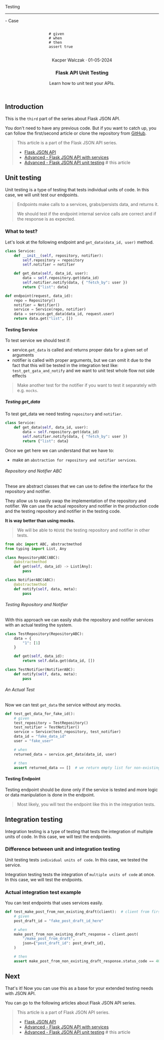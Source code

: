 
<section className="header__height w-full rounded-2xl bg-blue-900 bg-opacity-10 border-2 border-blue-500 mt-2">
    <article className="flex flex-col align-between h-full relative">
        <div className="absolute top-0 left-0 p-2">
            <PythonTag/>
        </div>
        <section className="content flex align-center justify-center gap-3 h-full overflow-hidden">
            <div className="bg-orange-600 h-20 text-sm w-20 p-1 mt-20 text-white font-bold">
                Testing
                <hr className="mb-0 pb-0" />
                <span>- Case</span>
            </div>
            <div className="bg-violet-500 bg-opacity-10 h-40 w-40 p-1 mt-20 text-white font-bold">
                <pre><code>
                    <span className="text-gray-500"># given</span>
                    <span className="text-gray-500"># when</span>
                    <span className="text-gray-500"># then</span>
                    <span><span className="text-rose-500">assert</span> true</span>
                </code></pre>
            </div>
        </section>
        <header className="px-4 pb-4 pt-4">
            <p className="text-right mt-2 text-lg text-gray-500">Kacper Walczak &middot; 01-05-2024</p>
            <h1 className="text-2xl font-bold mb-3 border-b-2 border-b-blue-200">Flask API Unit Testing</h1>
            <p className="mt-2 text-lg">Learn how to unit test your APIs.</p>
        </header>
    </article>
</section>

## Introduction

This is the `third` part of the series about Flask JSON API.

You don't need to have any previous code. But if you want to catch up, you can follow the first/second article or clone the repository from [GitHub](https://github.com/Walikuperek/Flask-JSON-API/).

> This article is a part of the Flask JSON API series.
>   - [Flask JSON API](/learn/python/flask-crud-json-api)
>   - [Advanced - Flask JSON API with services](/learn/python/flask-json-api-with-services)
>   - [Advanced - Flask JSON API unit testing](/learn/python/flask-json-api-unit-testing)  # this article

## Unit testing

Unit testing is a type of testing that tests individual units of code. In this case, we will unit test our endpoints.

> Endpoints make calls to a services, grabs/persists data, and returns it.
>
> We should test if the endpoint internal service calls are correct and if the response is as expected.

### What to test?

Let's look at the following endpoint and `get_data(data_id, user)` method.

```python copy /get_data/
class Service:
    def __init__(self, repository, notifier):
        self.repository = repository
        self.notifier = notifier

    def get_data(self, data_id, user):
        data = self.repository.get(data_id)
        self.notifier.notify(data, { "fetch_by": user })
        return {"list": data}

def endpoint(request, data_id):
    repo = Repository()
    notifier = Notifier()
    service = Service(repo, notifier)
    data = service.get_data(data_id, request.user)
    return data.get("list", [])
```

#### Testing Service

To test service we should test if:
- service.`get_data` is called and returns proper data for a given set of arguments
- notifier is called with proper arguments, but we can omit it due to the fact that this will be tested in the integration test like: `test_get_gata_and_notify` and we want to unit test whole flow not side effects

> Make another test for the notifier if you want to test it separately with e.g. `mocks`.

##### Testing get_data

To test get_data we need testing `repository` and `notifier`.

```python copy /repository/ /notifier/
class Service:
    def get_data(self, data_id, user):
        data = self.repository.get(data_id)
        self.notifier.notify(data, { "fetch_by": user })
        return {"list": data}
```

Once we get here we can understand that we have to:
- make an `abstraction for repository and notifier services`.

###### Repository and Notifier ABC

These are abstract classes that we can use to define the interface for the repository and notifier.

They allow us to easily swap the implementation of the repository and notifier. We can use the actual repository and notifier in the production code and the testing repository and notifier in the testing code.

**It is way better than using mocks.**

> We will be able to `REUSE` the testing repository and notifier in other tests.

```python copy
from abc import ABC, abstractmethod
from typing import List, Any

class RepositoryABC(ABC):
    @abstractmethod
    def get(self, data_id) -> List[Any]:
        pass

class NotifierABC(ABC):
    @abstractmethod
    def notify(self, data, meta):
        pass
```

###### Testing Repository and Notifier

With this approach we can easily stub the repository and notifier services with an actual testing the system.

```python copy
class TestRepository(RepositoryABC):
    data = {
        "1": [1]
    }

    def get(self, data_id):
        return self.data.get(data_id, [])

class TestNotifier(NotifierABC):
    def notify(self, data, meta):
        pass
```

###### An Actual Test

Now we can test `get_data` the service without any mocks.

```python copy filename="**/tests/unit/test_service.py"
def test_get_data_for_fake_id():
    # given
    test_repository = TestRepository()
    test_notifier = TestNotifier()
    service = Service(test_repository, test_notifier)
    data_id = "fake_data_id"
    user = "fake_user"

    # when
    returned_data = service.get_data(data_id, user)

    # then
    assert returned_data == []  # we return empty list for non-existing/fake data_id
```

#### Testing Endpoint

Testing endpoint should be done only if the service is tested and more logic or data manipulation is done in the endpoint.

> Most likely, you will test the endpoint like this in the integration tests.

## Integration testing

Integration testing is a type of testing that tests the integration of multiple units of code. In this case, we will test the endpoints.

### Difference between unit and integration testing

Unit testing tests `individual units of code`. In this case, we tested the service.

Integration testing tests the integration of `multiple units of code` at once. In this case, we will test the endpoints.

### Actual integration test example

You can test endpoints that uses services easily.

```python copy filename="**/tests/integration/test_make_post_from_draft.py"
def test_make_post_from_non_existing_draft(client):  # client from first article
    # given
    post_draft_id = "fake_post_draft_id_here"

    # when
    make_post_from_non_existing_draft_response = client.post(
        "/make_post_from_draft",
        json={"post_draft_id": post_draft_id},
    )

    # then
    assert make_post_from_non_existing_draft_response.status_code == 404
```

## Next

That's it! Now you can use this as a base for your extended testing needs with JSON API.

You can go to the following articles about Flask JSON API series.

> This article is a part of Flask JSON API series.
>   - [Flask JSON API](/learn/python/flask-crud-json-api/)
>   - [Advanced - Flask JSON API with services](/learn/python/flask-json-api-with-services)
>   - [Advanced - Flask JSON API unit testing](/learn/python/flask-json-api-unit-testing)  # this article

<section className="rounded-2xl bg-lines flex mt-10 mb-20 h-20 w-full"></section>

<LatestReadings />
